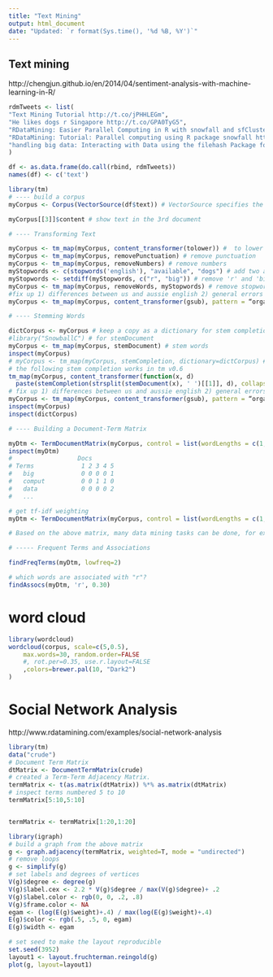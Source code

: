 ---
title: "Text Mining"
output: html_document
date: "Updated: `r format(Sys.time(), '%d %B, %Y')`"
---



## Text mining

http://chengjun.github.io/en/2014/04/sentiment-analysis-with-machine-learning-in-R/

```r
rdmTweets <- list(
"Text Mining Tutorial http://t.co/jPHHLEGm",
"He likes dogs r Singapore http://t.co/GPA0TyG5",
"RDataMining: Easier Parallel Computing in R with snowfall and sfCluster http://t.co/BPcinvzK",
"RDataMining: Tutorial: Parallel computing using R package snowfall http://t.co/CHBCyr76",
"handling big data: Interacting with Data using the filehash Package for R http://t.co/7RB3sChx"
)

df <- as.data.frame(do.call(rbind, rdmTweets))
names(df) <- c('text')

library(tm)
# ---- build a corpus
myCorpus <- Corpus(VectorSource(df$text)) # VectorSource specifies the text source

myCorpus[[3]]$content # show text in the 3rd document

# ---- Transforming Text

myCorpus <- tm_map(myCorpus, content_transformer(tolower)) #  to lower case
myCorpus <- tm_map(myCorpus, removePunctuation) # remove punctuation
myCorpus <- tm_map(myCorpus, removeNumbers) # remove numbers
myStopwords <- c(stopwords('english'), "available", "dogs") # add two additional stopwords
myStopwords <- setdiff(myStopwords, c("r", "big")) # remove 'r' and 'big' from stopwords
myCorpus <- tm_map(myCorpus, removeWords, myStopwords) # remove stopwords
#fix up 1) differences between us and aussie english 2) general errors
myCorpus <- tm_map(myCorpus, content_transformer(gsub), pattern = “organiz”, replacement = “organ”)

# ---- Stemming Words

dictCorpus <- myCorpus # keep a copy as a dictionary for stem completion
#library("SnowballC") # for stemDocument
myCorpus <- tm_map(myCorpus, stemDocument) # stem words
inspect(myCorpus)
# myCorpus <- tm_map(myCorpus, stemCompletion, dictionary=dictCorpus) # stem completion
# the following stem completion works in tm v0.6 
tm_map(myCorpus, content_transformer(function(x, d)
  paste(stemCompletion(strsplit(stemDocument(x), ' ')[[1]], d), collapse = ' ')), dictCorpus)
# fix up 1) differences between us and aussie english 2) general errors
myCorpus <- tm_map(myCorpus, content_transformer(gsub), pattern = “organiz”, replacement = “organ”)
inspect(myCorpus)
inspect(dictCorpus)

# ---- Building a Document-Term Matrix

myDtm <- TermDocumentMatrix(myCorpus, control = list(wordLengths = c(1, Inf)))
inspect(myDtm)
#                  Docs
# Terms             1 2 3 4 5
#   big             0 0 0 0 1
#   comput          0 0 1 1 0
#   data            0 0 0 0 2  
#   ...

# get tf-idf weighting 
myDtm <- TermDocumentMatrix(myCorpus, control = list(wordLengths = c(1, Inf), weighting = function(x) weightTfIdf(x, normalize = FALSE)))

# Based on the above matrix, many data mining tasks can be done, for example, clustering, classification and association analysis.

# ----- Frequent Terms and Associations

findFreqTerms(myDtm, lowfreq=2)

# which words are associated with "r"?
findAssocs(myDtm, 'r', 0.30)
```

# word cloud

```r
library(wordcloud)
wordcloud(corpus, scale=c(5,0.5), 
    max.words=30, random.order=FALSE
    #, rot.per=0.35, use.r.layout=FALSE
    ,colors=brewer.pal(10, "Dark2")
)
```

# Social Network Analysis

http://www.rdatamining.com/examples/social-network-analysis

```{r, warning=F}

library(tm)
data("crude")
# Document Term Matrix
dtMatrix <- DocumentTermMatrix(crude)
# created a Term-Term Adjacency Matrix.
termMatrix <- t(as.matrix(dtMatrix)) %*% as.matrix(dtMatrix) 
# inspect terms numbered 5 to 10
termMatrix[5:10,5:10]


termMatrix <- termMatrix[1:20,1:20]

library(igraph)
# build a graph from the above matrix
g <- graph.adjacency(termMatrix, weighted=T, mode = "undirected")
# remove loops
g <- simplify(g)
# set labels and degrees of vertices
V(g)$degree <- degree(g)
V(g)$label.cex <- 2.2 * V(g)$degree / max(V(g)$degree)+ .2
V(g)$label.color <- rgb(0, 0, .2, .8)
V(g)$frame.color <- NA
egam <- (log(E(g)$weight)+.4) / max(log(E(g)$weight)+.4)
E(g)$color <- rgb(.5, .5, 0, egam)
E(g)$width <- egam

# set seed to make the layout reproducible
set.seed(3952)
layout1 <- layout.fruchterman.reingold(g)
plot(g, layout=layout1)

```

